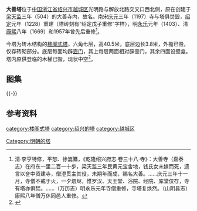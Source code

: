 {{文物保护单位
| 名称 = 绍兴大善寺塔
| 图片 = Shaoxing Dashan pagoda.JPG
| 图片大小 = 180px
| 说明 = 大善塔，2008年11月
| 编号 = 	8-0276-3-079
| 分类 = 古建筑
| 时代 = [[明朝|明]]
| 所在 = [[浙江省|浙江省]][[绍兴市|绍兴市]][[越城区|越城区]]
| 登录 = 2019年10月7日
| 保护历史 = 1997年8月 浙江省文物保护单位
2019年10月7日 全国重点文物保护单位
}}
'''大善塔'''位于[[中国|中国]][[浙江省|浙江省]][[绍兴市|绍兴市]][[越城区|越城区]]光明路与解放北路交叉口西北侧，原在创建于[[梁_(南朝)|梁]][[天监|天监]]三年（504）的大善寺内，故名。南宋[[庆元|庆元]]三年（1197）寺与塔俱焚毁，[[绍定|绍定]]元年（1228）重建（塔砖刻有“绍定戊子重修”字样），明[[永乐|永乐]]元年（1403）、清[[康熙|康熙]]八年（1669）和1957年曾先后重修<ref>清·李亨特修，平恕、徐嵩纂，《乾隆绍兴府志·卷三十八·寺》：大善寺（嘉泰志）在府东一里二百一十步，梁天监三年民黄元宝舍地，钱氏女未嫁而死，遗言以奁中资建寺，僧澄贯主其役，未期年而成，赐名大善。……庆元三年十一月，寺僧不戒于火，一夕煨烬，惟罗汉、天王堂、浴院、经院、库堂仅存，寺有塔亦俱焚。……（万历志）明永乐元年寺僧重修，寺塔复焕然。（山阴县志）康熙八年僧万休同邑人重修。</ref>。

今塔为砖木结构的[[楼阁式塔|楼阁式塔]]，六角七层，高40.5米，底层边长3.8米，外檐已毁，仅存砖砌部分。底层每面均辟[[壸门|壸门]]，其上每层两面相对辟壸门，其余四面设壁龛。塔内原供登临的木梯已毁，现状中空<ref>{{cite web|url=http://www.zjww.gov.cn/unit/2006-02-24/54399702.shtml|title=《大善塔》|accessdate=2014-04-22|work=|publisher=浙江省文物局|archive-url=https://web.archive.org/web/20181101061223/http://www.zjww.gov.cn/unit/2006-02-24/54399702.shtml|archive-date=2018-11-01|dead-url=yes}}</ref>。
== 图集 ==
{{gallery
|File:Dashan Pagoda 03 2012-07.jpg|西面远景
|File:Dashan Pagoda 05 2012-07.jpg|底层
|File:Dashan Pagoda 06 2012-07.jpg|底层壸门
|File:Dashan Pagoda 07 2012-07.jpg|底层檐部斗栱，下部斗栱用以承托出檐，上部斗栱用以承托[[平坐|平坐]]
|File:Dashan Pagoda 08 2012-07.jpg|底层檐部斗栱，均采用砖木混合结构
|File:Dashan Pagoda 09 2012-07.jpg|第二层}}
{{-}}
==参考资料==
{{reflist|2}}
{{DEFAULTSORT:D}}
{{Commons category|Dashan Pagoda}}
{{浙江全国重点文物保护单位}}

[[category:楼阁式塔|category:楼阁式塔]]
[[Category:明朝的塔|Category:明朝的塔]]
[[category:绍兴的塔|category:绍兴的塔]]
[[category:越城区|category:越城区]]